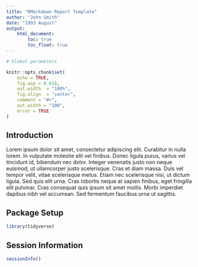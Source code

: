 ```yaml
---
title: "RMarkdown Report Template"
author: "John Smith"
date: "1993 August"
output:
    html_document:
        toc: true
        toc_float: true
---
```


```r
# Global parameters

knitr::opts_chunk$set(
    echo = TRUE,
    fig.asp = 0.618,
    out.width  = "100%",
    fig.align  = "center",
    comment = "#>",
    out.width = "100",
    error = TRUE
)
```

## Introduction

Lorem ipsum dolor sit amet, consectetur adipiscing elit. Curabitur in nulla lorem. In vulputate molestie elit vel finibus. Donec ligula purus, varius vel tincidunt id, bibendum nec dolor. Integer venenatis justo non neque euismod, ut ullamcorper justo scelerisque. Cras et diam massa. Duis vel tempor velit, vitae scelerisque metus. Etiam nec scelerisque nisi, ut dictum ligula. Sed quis elit urna. Cras lobortis neque at sapien finibus, eget fringilla elit pulvinar. Cras consequat quis ipsum sit amet mollis. Morbi imperdiet dapibus nibh vel accumsan. Sed fermentum faucibus urna ut sagittis.

## Package Setup

```r
library(tidyverse)
```

## Session Information

```r
sessionInfo()
```
